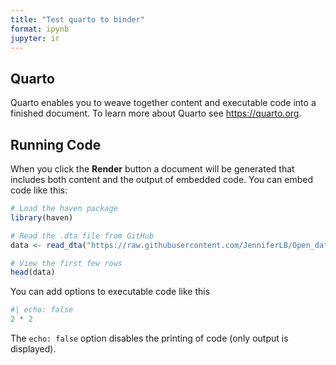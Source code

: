 ```yaml
---
title: "Test quarto to binder"
format: ipynb
jupyter: ir
---
```


## Quarto

Quarto enables you to weave together content and executable code into a finished document. To learn more about Quarto see <https://quarto.org>.

## Running Code

When you click the **Render** button a document will be generated that includes both content and the output of embedded code. You can embed code like this:

```r
# Load the haven package
library(haven)

# Read the .dta file from GitHub
data <- read_dta("https://raw.githubusercontent.com/JenniferLB/Open_data/master/bsa2017_open_enviropol.dta")

# View the first few rows
head(data)

```

You can add options to executable code like this

```r
#| echo: false
2 * 2
```

The `echo: false` option disables the printing of code (only output is displayed).
